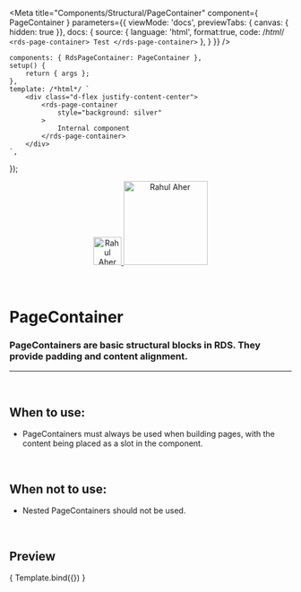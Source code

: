 
<Meta
	title="Components/Structural/PageContainer"
	component={ PageContainer }
	parameters={{
	viewMode: 'docs',
	previewTabs: { canvas: { hidden: true }},
	docs: {
		source: {
			language: 'html',
			format:true,
			code: /*html*/ 
`<rds-page-container>
	Test
</rds-page-container>`
},
		}
	}}
/>

	components: { RdsPageContainer: PageContainer },
	setup() {
		return { args };
	},
	template: /*html*/ `
		<div class="d-flex justify-content-center">
			<rds-page-container
				style="background: silver"
			>
				Internal component
			</rds-page-container>
		</div>
	`,
});

<div align="center" style={{display: 'flex'}}>
    <a href="https://rahulaher.netlify.app">
        <img src="../../../img/logo/glyph-black-colored.svg" alt="Rahul Aher logo" width="50" />
        <img src="../../../img/logo/word-black-colored.svg" alt="Rahul Aher" width="150" />
    </a>
</div>

<br />
<br />

# PageContainer

### PageContainers are basic structural blocks in RDS. They provide padding and content alignment.
---
<br />

## When to use:
- PageContainers must always be used when building pages, with the content being placed as a slot in the component.

<br />

## When not to use:
- Nested PageContainers should not be used.

<br />

## Preview

<Canvas>
	<Story
		name="PageContainer"
		args={{
			text: 'Tooltip text'
		}}
	>
		{ Template.bind({}) }
	</Story>
</Canvas>

<ArgsTable story="PageContainer" />
